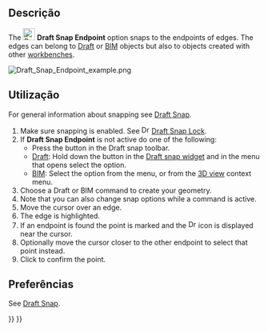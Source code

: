<languages/>

<div class="mw-translate-fuzzy">
{{Docnav
|[[Draft_Snap_Lock/pt-br|Alternar tranca]]
|[[Draft_Snap_Midpoint/pt-br|Ponto médio]]
|[[Draft_Workbench/pt-br|Draft]]
|IconL=Draft_Snap_Lock.svg
|IconR=Draft_Snap_Midpoint.svg
|IconC=Workbench_Draft.svg
}}
</div>

{{GuiCommand
|Name=Draft Snap Endpoint
|MenuLocation=Snapping → Snap endpoint
|Workbenches=[[Draft_Workbench|Draft]], [[BIM_Workbench|BIM]]
|SeeAlso=[[Draft_Snap|Draft Snap]], [[Draft_Snap_Lock|Draft Snap Lock]]
}}

<span id="Description"></span>
== Descrição ==

The [[Image:Draft_Snap_Endpoint.svg|24px]] '''Draft Snap Endpoint''' option snaps to the endpoints of edges. The edges can belong to [[Draft_Workbench|Draft]] or [[BIM_Workbench|BIM]] objects but also to objects created with other [[Workbenches|workbenches]].

[[Image:Draft_Snap_Endpoint_example.png]]
{{Caption|Snapping the second point of a line to the endpoint of an edge}}

<span id="Usage"></span>
== Utilização ==

For general information about snapping see [[Draft_Snap|Draft Snap]].

# Make sure snapping is enabled. See [[Image:Draft_Snap_Lock.svg|16px]] [[Draft_Snap_Lock|Draft Snap Lock]].
# If '''Draft Snap Endpoint''' is not active do one of the following:
#* Press the {{Button|[[Image:Draft_Snap_Endpoint.svg|16px]] [[Draft_Snap_Endpoint|Snap endpoint]]}} button in the Draft snap toolbar.
#* [[Draft_Workbench|Draft]]: Hold down the {{Button|[[Image:Draft_Snap_Lock.svg|x16px]][[Image:Toolbar_flyout_arrow.svg|x16px]]}} button in the [[Draft_snap_widget|Draft snap widget]] and in the menu that opens select the {{MenuCommand|[[Image:Draft_Snap_Endpoint.svg|16px]] Snap endpoint}} option.
#* [[BIM_Workbench|BIM]]: Select the {{MenuCommand|Snapping → [[Image:Draft_Snap_Endpoint.svg|16px]] Snap endpoint}} option from the menu, or from the [[3D_view|3D view]] context menu.
# Choose a Draft or BIM command to create your geometry.
# Note that you can also change snap options while a command is active.
# Move the cursor over an edge.
# The edge is highlighted.
# If an endpoint is found the point is marked and the [[Image:Draft_Snap_Endpoint.svg|16px]] icon is displayed near the cursor.
# Optionally move the cursor closer to the other endpoint to select that point instead.
# Click to confirm the point.

<span id="Preferences"></span>
== Preferências ==

See [[Draft_Snap#Preferences|Draft Snap]].


<div class="mw-translate-fuzzy">
{{Docnav
|[[Draft_Snap_Lock/pt-br|Alternar tranca]]
|[[Draft_Snap_Midpoint/pt-br|Ponto médio]]
|[[Draft_Workbench/pt-br|Draft]]
|IconL=Draft_Snap_Lock.svg
|IconR=Draft_Snap_Midpoint.svg
|IconC=Workbench_Draft.svg
}}
</div>

{{Draft Tools navi{{#translation:}}}}
{{Userdocnavi{{#translation:}}}}